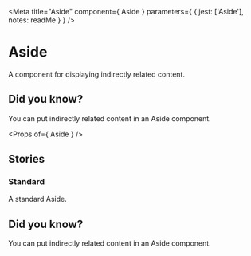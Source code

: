 
<Meta
  title="Aside"
  component={ Aside }
  parameters={ {
    jest: ['Aside'],
    notes: readMe
  } }
/>

# Aside

<p><Tag text="Unofficial" /></p>

A component for displaying indirectly related content.

<Preview withToolbar>
  <Story name="Aside">
    <Aside>
      <h2>Did you know?</h2>
      <p>You can put indirectly related content in an Aside component.</p>
    </Aside>
  </Story>
</Preview>

<Props of={ Aside } />


## Stories
### Standard

A standard Aside.

<Preview>
  <Story name="Standard">
    <Aside>
      <h2>Did you know?</h2>
      <p>You can put indirectly related content in an Aside component.</p>
    </Aside>
  </Story>
</Preview>

